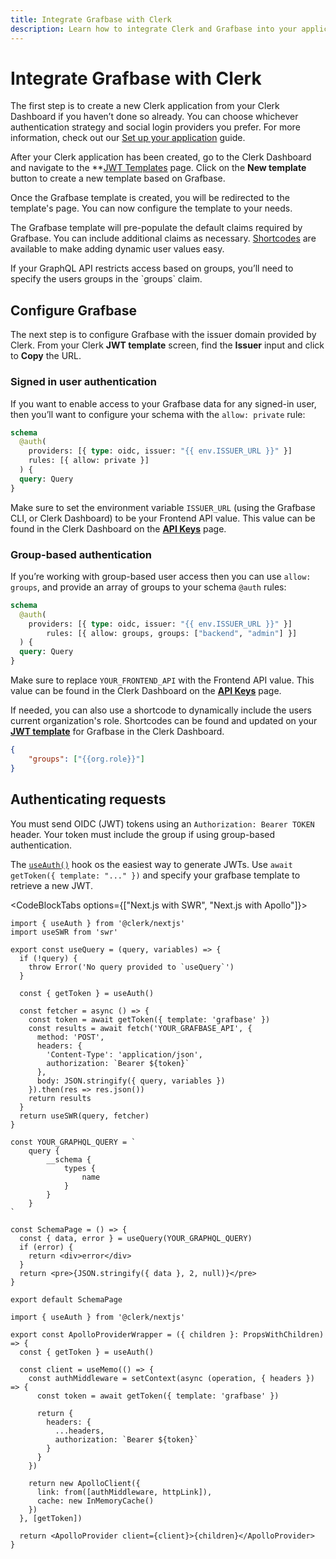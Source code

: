 ```yaml
---
title: Integrate Grafbase with Clerk
description: Learn how to integrate Clerk and Grafbase into your application
---
```


# Integrate Grafbase with Clerk

The first step is to create a new Clerk application from your Clerk Dashboard if you haven’t done so already. You can choose whichever authentication strategy and social login providers you prefer. For more information, check out our [Set up your application](/docs/quickstarts/setup-clerk) guide.

After your Clerk application has been created, go to the Clerk Dashboard and navigate to the **[JWT Templates](https://dashboard.clerk.com/last-active?path=jwt-templates) page. Click on the **New template** button to create a new template based on Grafbase.

<Images 
  width={3024}
  height={1652}
  src="/docs/images/integrations/grafbase/jwt-template.webp"
  alt="The JWT Templates page in the Clerk Dashboard. The 'New template' button was clicked, and a pop up titled 'New JWT template' is shown. The 'Grafbase' template is hovered over."
/>

Once the Grafbase template is created, you will be redirected to the template's page. You can now configure the template to your needs.

<Images 
  width={3024}
  height={1652}
  src="/docs/images/integrations/grafbase/create-template.webp"
  alt="The 'Create new template' page of the JWT Templates page in the Clerk Dashboard."
/>

The Grafbase template will pre-populate the default claims required by Grafbase. You can include additional claims as necessary. [Shortcodes](/docs/backend-requests/making/jwt-templates#shortcodes) are available to make adding dynamic user values easy.

<Callout type="info">
  If your GraphQL API restricts access based on groups, you’ll need to specify the users groups in the `groups` claim.
</Callout>

<Images 
  width={3024}
  height={1652}
  src="/docs/images/integrations/grafbase/template-shortcodes.webp"
  alt="The 'Create new template' page of the JWT Templates page in the Clerk Dashboard. The page is scrolled down to the 'Claims' section."
/>

## Configure Grafbase

The next step is to configure Grafbase with the issuer domain provided by Clerk. From your Clerk **JWT template** screen, find the **Issuer** input and click to **Copy** the URL.

<Images 
  width={3024}
  height={1652}
  src="/docs/images/integrations/grafbase/template-issuer.webp"
  alt="The 'Create new template' page of the JWT Templates page in the Clerk Dashboard. There is a red box surrounding the 'Issuer' section."
/>

### Signed in user authentication

If you want to enable access to your Grafbase data for any signed-in user, then you’ll want to configure your schema with the `allow: private` rule:

```graphql
schema
  @auth(
    providers: [{ type: oidc, issuer: "{{ env.ISSUER_URL }}" }]
    rules: [{ allow: private }]
  ) {
  query: Query
}
```

Make sure to set the environment variable `ISSUER_URL` (using the Grafbase CLI, or Clerk Dashboard) to be your Frontend API value. This value can be found in the Clerk Dashboard on the **[API Keys](https://dashboard.clerk.com/last-active?path=api-keys)** page.

### Group-based authentication

If you’re working with group-based user access then you can use `allow: groups`, and provide an array of groups to your schema `@auth` rules:

```graphql
schema
  @auth(
    providers: [{ type: oidc, issuer: "{{ env.ISSUER_URL }}" }]
		rules: [{ allow: groups, groups: ["backend", "admin"] }]
  ) {
  query: Query
}
```

Make sure to replace `YOUR_FRONTEND_API` with the Frontend API value. This value can be found in the Clerk Dashboard on the **[API Keys](https://dashboard.clerk.com/last-active?path=api-keys)** page.

If needed, you can also use a shortcode to dynamically include the users current organization's role. Shortcodes can be found and updated on your **[JWT template](https://dashboard.clerk.com/last-active?path=jwt-templates)** for Grafbase in the Clerk Dashboard.

```json
{
	"groups": ["{{org.role}}"]
}
```

## Authenticating requests

You must send OIDC (JWT) tokens using an `Authorization: Bearer TOKEN` header. Your token must include the group if using group-based authentication.

The [`useAuth()`](/docs/references/react/use-auth) hook os the easiest way to generate JWTs. Use `await getToken({ template: "..." })` and specify your grafbase template to retrieve a new JWT.

<CodeBlockTabs options={["Next.js with SWR", "Next.js with Apollo"]}>
```tsx
import { useAuth } from '@clerk/nextjs'
import useSWR from 'swr'

export const useQuery = (query, variables) => {
  if (!query) {
    throw Error('No query provided to `useQuery`')
  }

  const { getToken } = useAuth()

  const fetcher = async () => {
    const token = await getToken({ template: 'grafbase' })
    const results = await fetch('YOUR_GRAFBASE_API', {
      method: 'POST',
      headers: {
        'Content-Type': 'application/json',
        authorization: `Bearer ${token}`
      },
      body: JSON.stringify({ query, variables })
    }).then(res => res.json())
    return results
  }
  return useSWR(query, fetcher)
}

const YOUR_GRAPHQL_QUERY = `
	query {
		__schema {
			types {
				name
			}
		}
	}
`

const SchemaPage = () => {
  const { data, error } = useQuery(YOUR_GRAPHQL_QUERY)
  if (error) {
    return <div>error</div>
  }
  return <pre>{JSON.stringify({ data }, 2, null)}</pre>
}

export default SchemaPage
```

```tsx
import { useAuth } from '@clerk/nextjs'

export const ApolloProviderWrapper = ({ children }: PropsWithChildren) => {
  const { getToken } = useAuth()

  const client = useMemo(() => {
    const authMiddleware = setContext(async (operation, { headers }) => {
      const token = await getToken({ template: 'grafbase' })

      return {
        headers: {
          ...headers,
          authorization: `Bearer ${token}`
        }
      }
    })

    return new ApolloClient({
      link: from([authMiddleware, httpLink]),
      cache: new InMemoryCache()
    })
  }, [getToken])

  return <ApolloProvider client={client}>{children}</ApolloProvider>
}
```
</CodeBlockTabs>